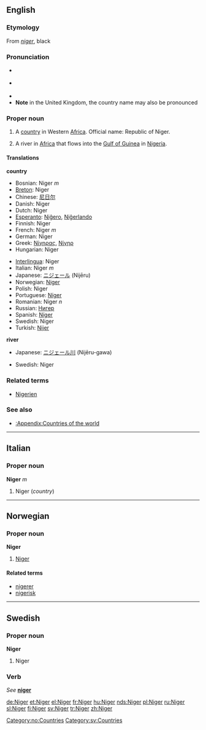 {{see|niger}}
==English==
{{wikipedia}}
===Etymology===
From {{L.}} ''[[niger]]'', black

===Pronunciation===
*{{italbrac|[[RP]]}} {{IPA|/ˈnaɪdʒə/}}
*{{italbrac|US}} {{IPA|/ˈnaɪdʒɚ/}}
*{{audio|en-us-Niger.ogg|Audio (US)}}
*'''Note''' in the United Kingdom, the country name may also be pronounced {{IPA|/niːˈʒɛə/}}

===Proper noun===
{{en-proper noun}}

# A [[country]] in Western [[Africa]]. Official name: Republic of Niger.
# {{rivers}} A river in [[Africa]] that flows into the [[Gulf of Guinea]] in [[Nigeria]]. 

====Translations====
'''country'''
{{top}}
*Bosnian: Niger ''m''
*[[Breton]]: Niger
*Chinese: [[尼日尔]]
*Danish: Niger
*Dutch: Niger
*[[Esperanto]]: [[Niĝero]], [[Niĝerlando]]
*Finnish: Niger
*French: Niger ''m''
*German: Niger
*Greek: [[Νίγηρας]], [[Νίγηρ]]
*Hungarian: Niger
{{mid}}
*[[Interlingua]]: Niger
*Italian: Niger ''m''
*Japanese: [[ニジェール]] (Nijēru)
*Norwegian: [[#Norwegian|Niger]]
*Polish: Niger
*Portuguese: [[Níger]]
*Romanian: Niger ''n''
*Russian: [[Нигер]]
*Spanish: [[Níger]]
*Swedish: Niger
*Turkish: [[Nijer]]
{{bottom}}

'''river'''
{{top}}
*Japanese: [[ニジェール川]] (Nijēru-gawa)
{{mid}}
*Swedish: Niger
{{bottom}}

===Related terms===
*[[Nigerien]]

===See also===
*[[:Appendix:Countries of the world]]

----

==Italian==
===Proper noun===
'''Niger''' ''m''

#Niger (''country'')

----

==Norwegian==
===Proper noun===
[[Category:no:Countries]]
'''Niger'''
#[[#English|Niger]]
====Related terms====
*[[nigerer]]
*[[nigerisk]]
-----

==Swedish==
===Proper noun===
'''Niger'''
#Niger

===Verb===
''See'' '''[[niger]]'''

[[Category:sv:Countries]]

[[de:Niger]]
[[et:Niger]]
[[el:Niger]]
[[fr:Niger]]
[[hu:Niger]]
[[nds:Niger]]
[[pl:Niger]]
[[ru:Niger]]
[[sl:Niger]]
[[fi:Niger]]
[[sv:Niger]]
[[tr:Niger]]
[[zh:Niger]]